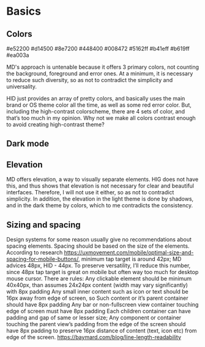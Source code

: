 
<Meta title="Basics" />

# Basics

## Colors

#e52200
#d14500
#8e7200
#448400
#008472
#5162ff
#b41eff
#b619ff
#ea003a

MD's approach is untenable because it offers 3 primary colors, not counting the background, foreground and error ones. At a minimum, it is necessary to reduce such diversity, so as not to contradict the simplicity and universality.

HID just provides an array of pretty colors, and basically uses the main brand or OS theme color all the time, as well as some red error color. But, including the high-contrast colorscheme, there are 4 sets of color, and that’s too much in my opinion. Why not we make all colors contrast enough to avoid creating high-contrast theme?

## Dark mode

## Elevation

MD offers elevation, a way to visually separate elements. HIG does not have this, and thus shows that elevation is not necessary for clear and beautiful interfaces. Therefore, I will not use it either, so as not to contradict simplicity. In addition, the elevation in the light theme is done by shadows, and in the dark theme by colors, which to me contradicts the consistency.

## Sizing and spacing

Design systems for some reason usually give no recommendations about spacing elements.
Spacing should be based on the size of the elements. According to research https://uxmovement.com/mobile/optimal-size-and-spacing-for-mobile-buttons/, minimum tap target is around 42px; MD advices 48px, HID - 44px. To preserve versatility, I’ll reduce this number, since 48px tap target is great on mobile but often way too much for desktop mouse cursor. There are rules:
Any clickable element should be minimum 40x40px, than assumes 24x24px content (width may vary significantly) with 8px padding
Any small inner content such as icon or text should be 16px away from edge of screen, so
Such content or it’s parent container should have 8px padding
Any bar or non-fullscreen view container touching edge of screen must have 8px padding
Each children container can have padding and gap of same or lesser size;
Any component or container touching the parent view’s padding from the edge of the screen should have 8px padding to preserve 16px distance of content (text, icon etc) from edge of the screen.
https://baymard.com/blog/line-length-readability
